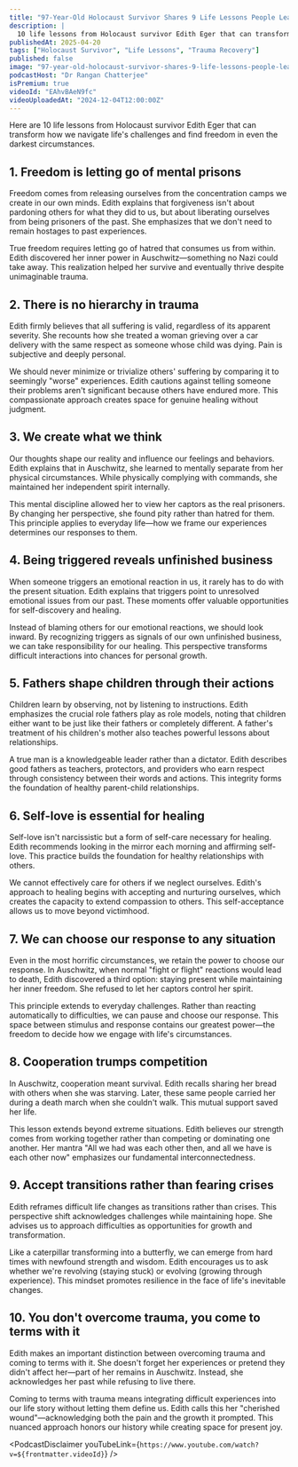 ```yaml
---
title: "97-Year-Old Holocaust Survivor Shares 9 Life Lessons People Learn Too Late | Edith Eger"
description: |
  10 life lessons from Holocaust survivor Edith Eger that can transform how we navigate life's challenges and find freedom in even the darkest circumstances.
publishedAt: 2025-04-20
tags: ["Holocaust Survivor", "Life Lessons", "Trauma Recovery"]
published: false
image: "97-year-old-holocaust-survivor-shares-9-life-lessons-people-learn-too-late-edith-eger.jpg"
podcastHost: "Dr Rangan Chatterjee"
isPremium: true
videoId: "EAhvBAeN9fc"
videoUploadedAt: "2024-12-04T12:00:00Z"
---
```



<PodcastSummaryPageLayout frontmatter={frontmatter}>

Here are 10 life lessons from Holocaust survivor Edith Eger that can transform how we navigate life's challenges and find freedom in even the darkest circumstances.

## 1. Freedom is letting go of mental prisons

Freedom comes from releasing ourselves from the concentration camps we create in our own minds. Edith explains that forgiveness isn't about pardoning others for what they did to us, but about liberating ourselves from being prisoners of the past. She emphasizes that we don't need to remain hostages to past experiences.

True freedom requires letting go of hatred that consumes us from within. Edith discovered her inner power in Auschwitz—something no Nazi could take away. This realization helped her survive and eventually thrive despite unimaginable trauma.

## 2. There is no hierarchy in trauma

Edith firmly believes that all suffering is valid, regardless of its apparent severity. She recounts how she treated a woman grieving over a car delivery with the same respect as someone whose child was dying. Pain is subjective and deeply personal.

We should never minimize or trivialize others' suffering by comparing it to seemingly "worse" experiences. Edith cautions against telling someone their problems aren't significant because others have endured more. This compassionate approach creates space for genuine healing without judgment.

## 3. We create what we think

Our thoughts shape our reality and influence our feelings and behaviors. Edith explains that in Auschwitz, she learned to mentally separate from her physical circumstances. While physically complying with commands, she maintained her independent spirit internally.

This mental discipline allowed her to view her captors as the real prisoners. By changing her perspective, she found pity rather than hatred for them. This principle applies to everyday life—how we frame our experiences determines our responses to them.

## 4. Being triggered reveals unfinished business

When someone triggers an emotional reaction in us, it rarely has to do with the present situation. Edith explains that triggers point to unresolved emotional issues from our past. These moments offer valuable opportunities for self-discovery and healing.

Instead of blaming others for our emotional reactions, we should look inward. By recognizing triggers as signals of our own unfinished business, we can take responsibility for our healing. This perspective transforms difficult interactions into chances for personal growth.

## 5. Fathers shape children through their actions

Children learn by observing, not by listening to instructions. Edith emphasizes the crucial role fathers play as role models, noting that children either want to be just like their fathers or completely different. A father's treatment of his children's mother also teaches powerful lessons about relationships.

A true man is a knowledgeable leader rather than a dictator. Edith describes good fathers as teachers, protectors, and providers who earn respect through consistency between their words and actions. This integrity forms the foundation of healthy parent-child relationships.

## 6. Self-love is essential for healing

Self-love isn't narcissistic but a form of self-care necessary for healing. Edith recommends looking in the mirror each morning and affirming self-love. This practice builds the foundation for healthy relationships with others.

We cannot effectively care for others if we neglect ourselves. Edith's approach to healing begins with accepting and nurturing ourselves, which creates the capacity to extend compassion to others. This self-acceptance allows us to move beyond victimhood.

## 7. We can choose our response to any situation

Even in the most horrific circumstances, we retain the power to choose our response. In Auschwitz, when normal "fight or flight" reactions would lead to death, Edith discovered a third option: staying present while maintaining her inner freedom. She refused to let her captors control her spirit.

This principle extends to everyday challenges. Rather than reacting automatically to difficulties, we can pause and choose our response. This space between stimulus and response contains our greatest power—the freedom to decide how we engage with life's circumstances.

## 8. Cooperation trumps competition

In Auschwitz, cooperation meant survival. Edith recalls sharing her bread with others when she was starving. Later, these same people carried her during a death march when she couldn't walk. This mutual support saved her life.

This lesson extends beyond extreme situations. Edith believes our strength comes from working together rather than competing or dominating one another. Her mantra "All we had was each other then, and all we have is each other now" emphasizes our fundamental interconnectedness.

## 9. Accept transitions rather than fearing crises

Edith reframes difficult life changes as transitions rather than crises. This perspective shift acknowledges challenges while maintaining hope. She advises us to approach difficulties as opportunities for growth and transformation.

Like a caterpillar transforming into a butterfly, we can emerge from hard times with newfound strength and wisdom. Edith encourages us to ask whether we're revolving (staying stuck) or evolving (growing through experience). This mindset promotes resilience in the face of life's inevitable changes.

## 10. You don't overcome trauma, you come to terms with it

Edith makes an important distinction between overcoming trauma and coming to terms with it. She doesn't forget her experiences or pretend they didn't affect her—part of her remains in Auschwitz. Instead, she acknowledges her past while refusing to live there.

Coming to terms with trauma means integrating difficult experiences into our life story without letting them define us. Edith calls this her "cherished wound"—acknowledging both the pain and the growth it prompted. This nuanced approach honors our history while creating space for present joy.

<PodcastDisclaimer
  youTubeLink={`https://www.youtube.com/watch?v=${frontmatter.videoId}`}
/>

</PodcastSummaryPageLayout>

